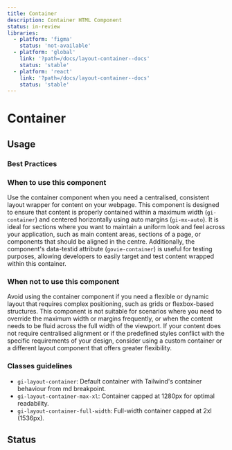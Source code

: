 ```yaml
---
title: Container
description: Container HTML Component
status: in-review
libraries:
  - platform: 'figma'
    status: 'not-available'
  - platform: 'global'
    link: '?path=/docs/layout-container--docs'
    status: 'stable'
  - platform: 'react'
    link: '?path=/docs/layout-container--docs'
    status: 'stable'
---
```


# Container

## Usage

### Best Practices

### When to use this component

Use the container component when you need a centralised, consistent layout wrapper for content on your webpage.
This component is designed to ensure that content is properly contained within a maximum width (`gi-container`) and centered horizontally using auto margins (`gi-mx-auto`).
It is ideal for sections where you want to maintain a uniform look and feel across your application, such as main content areas, sections of a page, or components that should be aligned in the centre.
Additionally, the component's data-testid attribute (`govie-container`) is useful for testing purposes, allowing developers to easily target and test content wrapped within this container.

### When not to use this component

Avoid using the container component if you need a flexible or dynamic layout that requires complex positioning, such as grids or flexbox-based structures.
This component is not suitable for scenarios where you need to override the maximum width or margins frequently, or when the content needs to be fluid across the full width of the viewport.
If your content does not require centralised alignment or if the predefined styles conflict with the specific requirements of your design, consider using a custom container or a different layout component that offers greater flexibility.

### Classes guidelines

- `gi-layout-container`: Default container with Tailwind's container behaviour from md breakpoint.
- `gi-layout-container-max-xl`: Container capped at 1280px for optimal readability.
- `gi-layout-container-full-width`: Full-width container capped at 2xl (1536px).

## Status

<ComponentStatusBlock componentId="container" />

